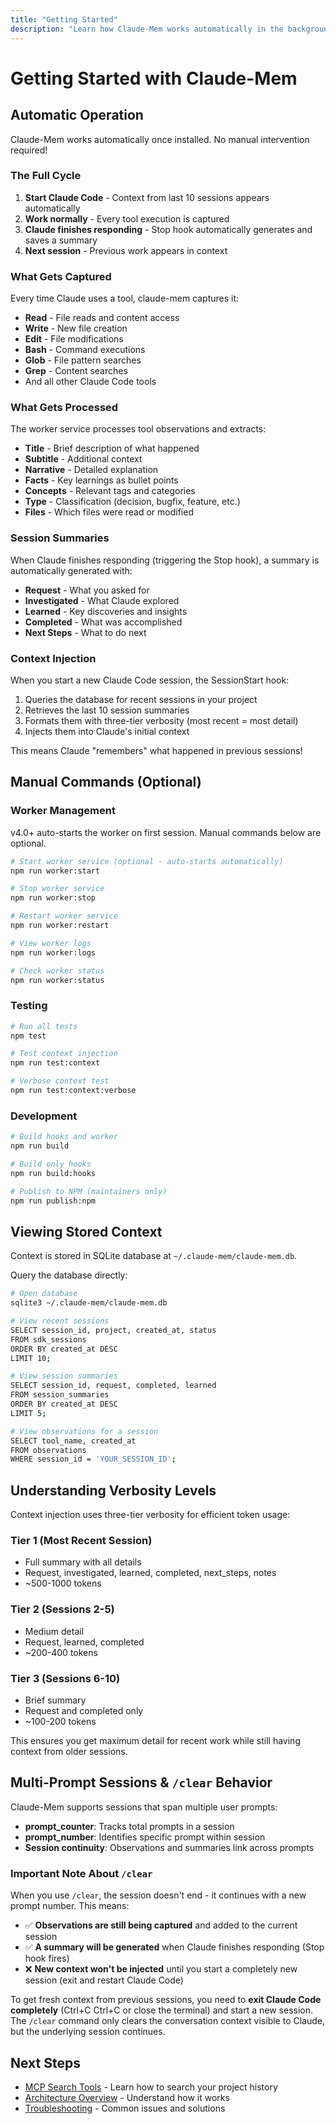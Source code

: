 ```yaml
---
title: "Getting Started"
description: "Learn how Claude-Mem works automatically in the background"
---
```


# Getting Started with Claude-Mem

## Automatic Operation

Claude-Mem works automatically once installed. No manual intervention required!

### The Full Cycle

1. **Start Claude Code** - Context from last 10 sessions appears automatically
2. **Work normally** - Every tool execution is captured
3. **Claude finishes responding** - Stop hook automatically generates and saves a summary
4. **Next session** - Previous work appears in context

### What Gets Captured

Every time Claude uses a tool, claude-mem captures it:

- **Read** - File reads and content access
- **Write** - New file creation
- **Edit** - File modifications
- **Bash** - Command executions
- **Glob** - File pattern searches
- **Grep** - Content searches
- And all other Claude Code tools

### What Gets Processed

The worker service processes tool observations and extracts:

- **Title** - Brief description of what happened
- **Subtitle** - Additional context
- **Narrative** - Detailed explanation
- **Facts** - Key learnings as bullet points
- **Concepts** - Relevant tags and categories
- **Type** - Classification (decision, bugfix, feature, etc.)
- **Files** - Which files were read or modified

### Session Summaries

When Claude finishes responding (triggering the Stop hook), a summary is automatically generated with:

- **Request** - What you asked for
- **Investigated** - What Claude explored
- **Learned** - Key discoveries and insights
- **Completed** - What was accomplished
- **Next Steps** - What to do next

### Context Injection

When you start a new Claude Code session, the SessionStart hook:

1. Queries the database for recent sessions in your project
2. Retrieves the last 10 session summaries
3. Formats them with three-tier verbosity (most recent = most detail)
4. Injects them into Claude's initial context

This means Claude "remembers" what happened in previous sessions!

## Manual Commands (Optional)

### Worker Management

v4.0+ auto-starts the worker on first session. Manual commands below are optional.

```bash
# Start worker service (optional - auto-starts automatically)
npm run worker:start

# Stop worker service
npm run worker:stop

# Restart worker service
npm run worker:restart

# View worker logs
npm run worker:logs

# Check worker status
npm run worker:status
```

### Testing

```bash
# Run all tests
npm test

# Test context injection
npm run test:context

# Verbose context test
npm run test:context:verbose
```

### Development

```bash
# Build hooks and worker
npm run build

# Build only hooks
npm run build:hooks

# Publish to NPM (maintainers only)
npm run publish:npm
```

## Viewing Stored Context

Context is stored in SQLite database at `~/.claude-mem/claude-mem.db`.

Query the database directly:

```bash
# Open database
sqlite3 ~/.claude-mem/claude-mem.db

# View recent sessions
SELECT session_id, project, created_at, status
FROM sdk_sessions
ORDER BY created_at DESC
LIMIT 10;

# View session summaries
SELECT session_id, request, completed, learned
FROM session_summaries
ORDER BY created_at DESC
LIMIT 5;

# View observations for a session
SELECT tool_name, created_at
FROM observations
WHERE session_id = 'YOUR_SESSION_ID';
```

## Understanding Verbosity Levels

Context injection uses three-tier verbosity for efficient token usage:

### Tier 1 (Most Recent Session)
- Full summary with all details
- Request, investigated, learned, completed, next_steps, notes
- ~500-1000 tokens

### Tier 2 (Sessions 2-5)
- Medium detail
- Request, learned, completed
- ~200-400 tokens

### Tier 3 (Sessions 6-10)
- Brief summary
- Request and completed only
- ~100-200 tokens

This ensures you get maximum detail for recent work while still having context from older sessions.

## Multi-Prompt Sessions & `/clear` Behavior

Claude-Mem supports sessions that span multiple user prompts:

- **prompt_counter**: Tracks total prompts in a session
- **prompt_number**: Identifies specific prompt within session
- **Session continuity**: Observations and summaries link across prompts

### Important Note About `/clear`

When you use `/clear`, the session doesn't end - it continues with a new prompt number. This means:

- ✅ **Observations are still being captured** and added to the current session
- ✅ **A summary will be generated** when Claude finishes responding (Stop hook fires)
- ❌ **New context won't be injected** until you start a completely new session (exit and restart Claude Code)

To get fresh context from previous sessions, you need to **exit Claude Code completely** (Ctrl+C Ctrl+C or close the terminal) and start a new session. The `/clear` command only clears the conversation context visible to Claude, but the underlying session continues.

## Next Steps

- [MCP Search Tools](/usage/search-tools) - Learn how to search your project history
- [Architecture Overview](/architecture/overview) - Understand how it works
- [Troubleshooting](/troubleshooting) - Common issues and solutions

